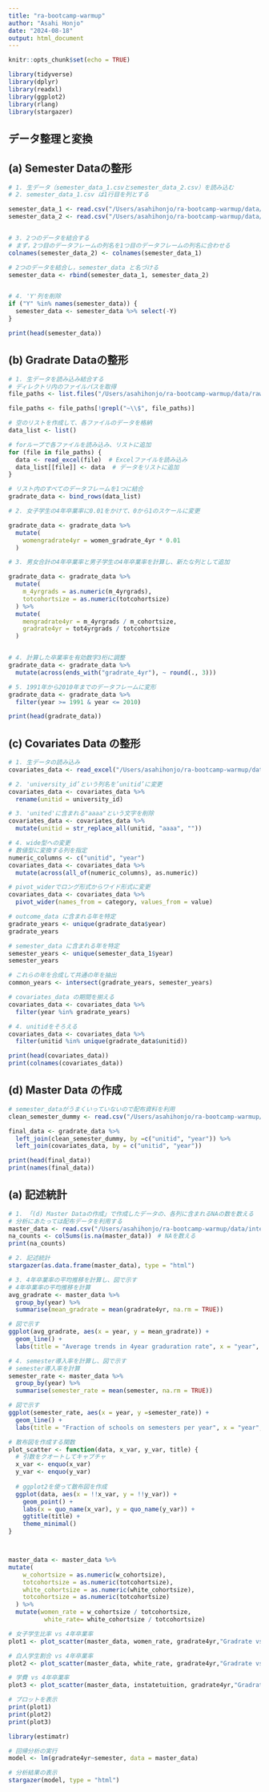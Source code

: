 ```yaml
---
title: "ra-bootcamp-warmup"
author: "Asahi Honjo"
date: "2024-08-18"
output: html_document
---
```


```r
knitr::opts_chunk$set(echo = TRUE)
```


```r
library(tidyverse)
library(dplyr)
library(readxl)
library(ggplot2)
library(rlang)
library(stargazer)
```

## データ整理と変換
## (a) Semester Dataの整形
```r
# 1. 生データ（semester_data_1.csvとsemester_data_2.csv）を読み込む
# 2. semester_data_1.csv は1行目を列とする

semester_data_1 <- read.csv("/Users/asahihonjo/ra-bootcamp-warmup/data/raw/semester_dummy/semester_data_1.csv",  header = TRUE)
semester_data_2 <- read.csv("/Users/asahihonjo/ra-bootcamp-warmup/data/raw/semester_dummy/semester_data_2.csv",  header = FALSE)


# 3. 2つのデータを結合する
# まず，2つ目のデータフレームの列名を1つ目のデータフレームの列名に合わせる
colnames(semester_data_2) <- colnames(semester_data_1)

# 2つのデータを結合し，semester_data と名づける
semester_data <- rbind(semester_data_1, semester_data_2)


# 4. 'Y'列を削除
if ("Y" %in% names(semester_data)) {
  semester_data <- semester_data %>% select(-Y)
}

print(head(semester_data))

```

## (b) Gradrate Dataの整形
```r
# 1. 生データを読み込み結合する
# ディレクトリ内のファイルパスを取得
file_paths <- list.files("/Users/asahihonjo/ra-bootcamp-warmup/data/raw/outcome", pattern = "\\.xlsx$", full.names = TRUE)

file_paths <- file_paths[!grepl("~\\$", file_paths)]

# 空のリストを作成して、各ファイルのデータを格納
data_list <- list()

# forループで各ファイルを読み込み、リストに追加
for (file in file_paths) {
  data <- read_excel(file)  # Excelファイルを読み込み
  data_list[[file]] <- data  # データをリストに追加
}

# リスト内のすべてのデータフレームを1つに結合
gradrate_data <- bind_rows(data_list)

# 2. 女子学生の4年卒業率に0.01をかけて、0から1のスケールに変更

gradrate_data <- gradrate_data %>%
  mutate(
    womengradrate4yr = women_gradrate_4yr * 0.01
  )

# 3. 男女合計の4年卒業率と男子学生の4年卒業率を計算し、新たな列として追加

gradrate_data <- gradrate_data %>%
  mutate(
    m_4yrgrads = as.numeric(m_4yrgrads),
    totcohortsize = as.numeric(totcohortsize)
  ) %>%
  mutate(
    mengradrate4yr = m_4yrgrads / m_cohortsize,
    gradrate4yr = tot4yrgrads / totcohortsize
  )


# 4. 計算した卒業率を有効数字3桁に調整
gradrate_data <- gradrate_data %>%
  mutate(across(ends_with("gradrate_4yr"), ~ round(., 3)))

# 5. 1991年から2010年までのデータフレームに変形
gradrate_data <- gradrate_data %>%
  filter(year >= 1991 & year <= 2010)

print(head(gradrate_data))


```

## (c) Covariates Data の整形

```r
# 1. 生データの読み込み
covariates_data <- read_excel("/Users/asahihonjo/ra-bootcamp-warmup/data/raw/covariates/covariates.xlsx")

# 2. 'university_id’という列名を’unitid’に変更
covariates_data <- covariates_data %>%
  rename(unitid = university_id)

# 3. 'united'に含まれる"aaaa"という文字を削除
covariates_data <- covariates_data %>%
  mutate(unitid = str_replace_all(unitid, "aaaa", ""))

# 4. wide型への変更
# 数値型に変換する列を指定
numeric_columns <- c("unitid", "year")  
covariates_data <- covariates_data %>%
  mutate(across(all_of(numeric_columns), as.numeric))

# pivot_widerでロング形式からワイド形式に変更
covariates_data <- covariates_data %>%
  pivot_wider(names_from = category, values_from = value)

# outcome_data に含まれる年を特定
gradrate_years <- unique(gradrate_data$year)
gradrate_years

# semester_data に含まれる年を特定
semester_years <- unique(semester_data_1$year)
semester_years

# これらの年を合成して共通の年を抽出
common_years <- intersect(gradrate_years, semester_years)

# covariates_data の期間を揃える
covariates_data <- covariates_data %>%
  filter(year %in% gradrate_years)

# 4. unitidをそろえる
covariates_data <- covariates_data %>%
  filter(unitid %in% unique(gradrate_data$unitid))

print(head(covariates_data))
print(colnames(covariates_data))

```

## (d) Master Data の作成
```r
# semester_dataがうまくいっていないので配布資料を利用
clean_semester_dummy <- read.csv("/Users/asahihonjo/ra-bootcamp-warmup/data/intermediate/clean_semester_dummy.csv")

final_data <- gradrate_data %>%
  left_join(clean_semester_dummy, by =c("unitid", "year")) %>%
  left_join(covariates_data, by = c("unitid", "year"))

print(head(final_data))
print(names(final_data))
```


## (a) 記述統計
```r
# 1. 「(d) Master Dataの作成」で作成したデータの、各列に含まれるNAの数を数える
# 分析にあたっては配布データを利用する
master_data <- read.csv("/Users/asahihonjo/ra-bootcamp-warmup/data/intermediate/master.csv")　# データの読み込み
na_counts <- colSums(is.na(master_data))　# NAを数える
print(na_counts)
```

```r
# 2. 記述統計
stargazer(as.data.frame(master_data), type = "html")
```

```r
# 3. 4年卒業率の平均推移を計算し、図で示す
# 4年卒業率の平均推移を計算
avg_gradrate <- master_data %>%
  group_by(year) %>%
  summarise(mean_gradrate = mean(gradrate4yr, na.rm = TRUE))

# 図で示す
ggplot(avg_gradrate, aes(x = year, y = mean_gradrate)) +
  geom_line() +
  labs(title = "Average trends in 4year graduration rate", x = "year", y = "4year graduration rate")

# 4. semester導入率を計算し、図で示す
# semester導入率を計算
semester_rate <- master_data %>%
  group_by(year) %>%
  summarise(semester_rate = mean(semester, na.rm = TRUE))

# 図で示す
ggplot(semester_rate, aes(x = year, y =semester_rate)) +
  geom_line() +
  labs(title = "Fraction of schools on semesters per year", x = "year", y = "Fraction of schools on semesters")
```

```r
# 散布図を作成する関数
plot_scatter <- function(data, x_var, y_var, title) {
  # 引数をクオートしてキャプチャ
  x_var <- enquo(x_var)
  y_var <- enquo(y_var)
  
  # ggplot2を使って散布図を作成
  ggplot(data, aes(x = !!x_var, y = !!y_var)) +
    geom_point() +
    labs(x = quo_name(x_var), y = quo_name(y_var)) +
    ggtitle(title) + 
    theme_minimal()
}



master_data <- master_data %>%
mutate(
    w_cohortsize = as.numeric(w_cohortsize),
    totcohortsize = as.numeric(totcohortsize),
    white_cohortsize = as.numeric(white_cohortsize),
    totcohortsize = as.numeric(totcohortsize)
  ) %>%
  mutate(women_rate = w_cohortsize / totcohortsize,
          white_rate= white_cohortsize / totcohortsize)

# 女子学生比率 vs 4年卒業率
plot1 <- plot_scatter(master_data, women_rate, gradrate4yr,"Gradrate vs Womenrate")

# 白人学生割合 vs 4年卒業率
plot2 <- plot_scatter(master_data, white_rate, gradrate4yr,"Gradrate vs Whiterate")

# 学費 vs 4年卒業率
plot3 <- plot_scatter(master_data, instatetuition, gradrate4yr,"Gradrate vs Instatetuition")

# プロットを表示
print(plot1)
print(plot2)
print(plot3)
```



```r
library(estimatr)

# 回帰分析の実行
model <- lm(gradrate4yr~semester, data = master_data)
```

```r
# 分析結果の表示
stargazer(model, type = "html")

```



